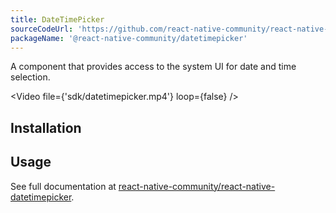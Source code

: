 ```yaml
---
title: DateTimePicker
sourceCodeUrl: 'https://github.com/react-native-community/react-native-datetimepicker'
packageName: '@react-native-community/datetimepicker'
---
```



A component that provides access to the system UI for date and time selection.

<Video file={'sdk/datetimepicker.mp4'} loop={false} />

<PlatformsSection android emulator ios simulator />

## Installation

<APIInstallSection href="https://github.com/react-native-community/react-native-datetimepicker#linking" />

## Usage

See full documentation at [react-native-community/react-native-datetimepicker](https://github.com/react-native-community/react-native-datetimepicker).
